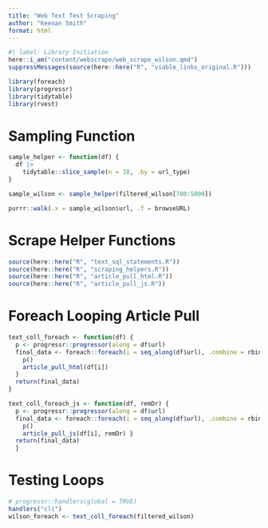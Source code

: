 ---
title: "Web Text Test Scraping"
author: "Keenan Smith"
format: html
---

```{r}
#| label: Library Initiation
here::i_am("content/webscrape/web_scrape_wilson.qmd")
suppressMessages(source(here::here("R", "viable_links_original.R")))

library(foreach)
library(progressr)
library(tidytable)
library(rvest)
```

# Sampling Function

```{r}
sample_helper <- function(df) {
  df |>
    tidytable::slice_sample(n = 10, .by = url_type)
}

sample_wilson <- sample_helper(filtered_wilson[780:5000])
```

```{r}
purrr::walk(.x = sample_wilson$url, .f = browseURL)
```


# Scrape Helper Functions

```{r}
source(here::here("R", "text_sql_statements.R"))
source(here::here("R", "scraping_helpers.R"))
source(here::here("R", "article_pull_html.R"))
source(here::here("R", "article_pull_js.R"))
```

# Foreach Looping Article Pull

```{r}
text_coll_foreach <- function(df) {
  p <- progressr::progressor(along = df$url)
  final_data <- foreach::foreach(i = seq_along(df$url), .combine = rbind, .errorhandling = "remove") %do% {
    p()
    article_pull_html(df[i])
  }
  return(final_data)
}

text_coll_foreach_js <- function(df, remDr) {
  p <- progressr::progressor(along = df$url)
  final_data <- foreach::foreach(i = seq_along(df$url), .combine = rbind, .errorhandling = "remove") %do% {
    p()
    article_pull_js(df[i], remDr) }
  return(final_data)
  }

```

# Testing Loops

```{r}
# progressr::handlers(global = TRUE)
handlers("cli")
wilson_foreach <- text_coll_foreach(filtered_wilson)
```


